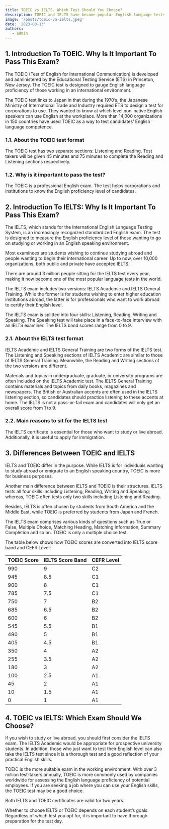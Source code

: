 ```yaml
---
title: TOEIC vs IELTS. Which Test Should You Choose?
description: TOEIC and IELTS have become popular English language tests. You may wonder which test you should choose. Scroll down this article to get the answer.
image: '/posts/toeic-va-ielts.jpeg'
date: '2023-08-13'
authors:
   - admin
---
```


## 1. Introduction To TOEIC. Why Is It Important To Pass This Exam?

The TOEIC (Test of English for International Communication) is developed and administered by the Educational Testing Service (ETS) in Princeton, New Jersey. The TOEIC test is designed to gauge English language proficiency of those working in an international environment.

The TOEIC test links to Japan in that during the 1970’s, the Japanese Ministry of International Trade and Industry required ETS to design a test for corporations to use. They wanted to know at which level non-native English speakers can use English at the workplace. More than 14,000 organizations in 150 countries have used TOEIC as a way to test candidates’ English language competence.

### 1.1. About the TOEIC test format

The TOEIC test has two separate sections: Listening and Reading. Test takers will be given 45 minutes and 75 minutes to complete the Reading and Listening sections respectively.

### 1.2. Why is it important to pass the test?

The TOEIC is a professional English exam. The test helps corporations and institutions to know the English proficiency level of candidates.

## 2. Introduction To IELTS: Why Is It Important To Pass This Exam?

The IELTS, which stands for the International English Language Testing System, is an increasingly recognized standardized English exam. The test is designed to measure the English proficiency level of those wanting to go on studying or working in an English speaking environment.

Most examinees are students wishing to continue studying abroad and people wanting to begin their international career. Up to now, over 10,000 organizations, both public and private have accepted IELTS.

There are around 3 million people sitting for the IELTS test every year, making it now become one of the most popular language tests in the world.

The IELTS exam includes two versions: IELTS Academic and IELTS General Training. While the former is for students wishing to enter higher education institutions abroad, the latter is for professionals who want to work abroad to certify their English level.

The IELTS exam is splitted into four skills: Listening, Reading, Writing and Speaking. The Speaking test will take place in a face-to-face interview with an IELTS examiner. The IELTS band scores range from 0 to 9.

### 2.1. About the IELTS test format

IELTS Academic and IELTS General Training are two forms of the IELTS test. The Listening and Speaking sections of IELTS Academic are similar to those of IELTS General Training. Meanwhile, the Reading and Writing sections of the two versions are different.

Materials and topics in undergraduate, graduate, or university programs are often included on the IELTS Academic test. The IELTS General Training contains materials and topics from daily books, magazines and newspapers. The British or Australian accents are often used in the IELTS listening section, so candidates should practice listening to these accents at home. The IELTS is not a pass-or-fail exam and candidates will only get an overall score from 1 to 9.

### 2.2. Main reasons to sit for the IELTS test

The IELTS certificate is essential for those who want to study or live abroad. Additionally, it is useful to apply for immigration.

## 3. Differences Between TOEIC and IELTS

IELTS and TOEIC differ in the purpose. While IELTS is for individuals wanting to study abroad or emigrate to an English speaking country, TOEIC is more for business purposes.

Another main difference between IELTS and TOEIC is their structures. IELTS tests all four skills including Listening, Reading, Writing and Speaking; whereas, TOEIC often tests only two skills including Listening and Reading.

Besides, IELTS is often chosen by students from South America and the Middle East, while TOEIC is preferred by students from Japan and French.

The IELTS exam comprises various kinds of questions such as True or False, Multiple Choice, Matching Heading, Matching Information, Summary Completion and so on. TOEIC is only a multiple choice test.

The table below shows how TOEIC scores are converted into IELTS score band and CEFR Level:

| TOEIC Score | IELTS Score Band | CEFR Level |
| ----------- | ---------------- | ---------- |
| 990         | 9                | C2         |
| 945         | 8.5              | C1         |
| 900         | 8                | C1         |
| 785         | 7.5              | C1         |
| 750         | 7                | B2         |
| 685         | 6.5              | B2         |
| 600         | 6                | B2         |
| 545         | 5.5              | B1         |
| 490         | 5                | B1         |
| 405         | 4.5              | B1         |
| 350         | 4                | A2         |
| 255         | 3.5              | A2         |
| 180         | 3                | A2         |
| 100         | 2.5              | A1         |
| 45          | 2                | A1         |
| 10          | 1.5              | A1         |
| 0           | 1                | A1         |

## 4. TOEIC vs IELTS: Which Exam Should We Choose?

If you wish to study or live abroad, you should first consider the IELTS exam. The IELTS Academic would be appropriate for prospective university students. In addition, those who just want to test their English level can also take the IELTS test since it is a thorough test and a good reflection of your practical English skills.

TOEIC is the more suitable exam in the working environment. With over 3 million test-takers annually, TOEIC is more commonly used by companies worldwide for assessing the English language proficiency of potential employees. If you are seeking a job where you can use your English skills, the TOEIC test may be a good choice.

Both IELTS and TOEIC certificates are valid for two years.

Whether to choose IELTS or TOEIC depends on each student’s goals. Regardless of which test you opt for, it is important to have thorough preparation for the test day.
